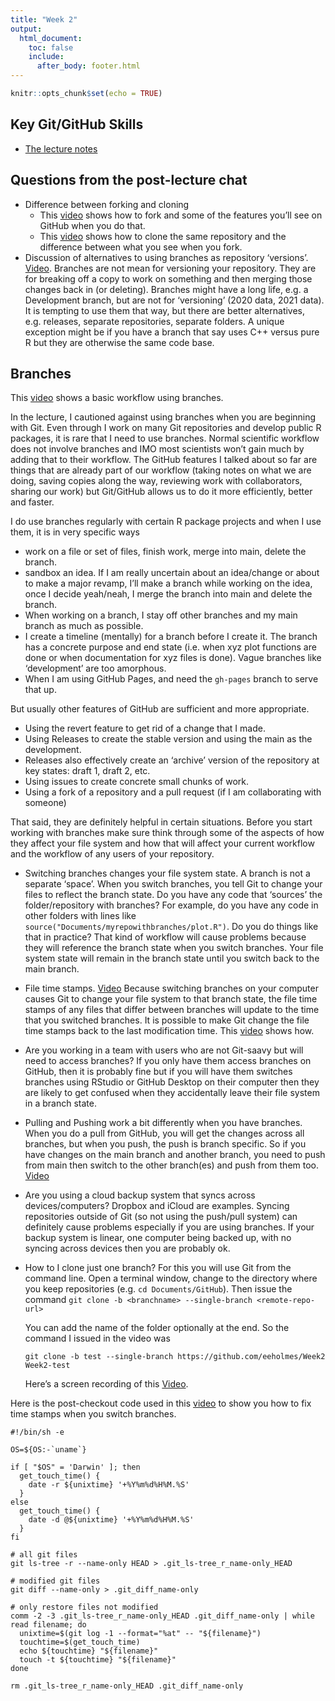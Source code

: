 ```yaml
---
title: "Week 2"
output:
  html_document:
    toc: false
    include:
      after_body: footer.html
---
```


```r
knitr::opts_chunk$set(echo = TRUE)
```

## Key Git/GitHub Skills

* [The lecture notes](week2-moregit.html)

## Questions from the post-lecture chat

* Difference between forking and cloning
    * This [video](https://youtu.be/uuti1G48yhY) shows how to fork and some of the features you'll see on GitHub when you do that.
    * This [video](https://youtu.be/0-5LiuxNnbM) shows how to clone the same repository and the difference between what you see when you fork.

* Discussion of alternatives to using branches as repository 'versions'. [Video](https://youtu.be/t2YqepzFSYc). Branches are not mean for versioning your repository. They are for breaking off a copy to work on something and then merging those changes back in (or deleting). Branches might have a long life, e.g. a Development branch, but are not for 'versioning' (2020 data, 2021 data). It is tempting to use them that way, but there are better alternatives, e.g. releases, separate repositories, separate folders. A unique exception might be if you have a branch that say uses C++ versus pure R but they are otherwise the same code base.

## Branches

This [video](https://youtu.be/4TUZEQdaZGM) shows a basic workflow using branches.

In the lecture, I cautioned against using branches when you are beginning with Git. Even through I work on many Git repositories and develop public R packages, it is rare that I need to use branches. Normal scientific workflow does not involve branches and IMO most scientists won't gain much by adding that to their workflow. The GitHub features I talked about so far are things that are already part of our workflow (taking notes on what we are doing, saving copies along the way, reviewing work with collaborators, sharing our work) but Git/GitHub allows us to do it more efficiently, better and faster.

I do use branches regularly with certain R package projects and when I use them, it is in very specific ways

   * work on a file or set of files, finish work, merge into main, delete the branch. 
   * sandbox an idea. If I am really uncertain about an idea/change or about to make a major revamp, I'll make a branch while working on the idea, once I decide yeah/neah, I merge the branch into main and delete the branch.
   * When working on a branch, I stay off other branches and my main branch as much as possible.
   * I create a timeline (mentally) for a branch before I create it. The branch has a concrete purpose and end state (i.e. when xyz plot functions are done or when documentation for xyz files is done). Vague branches like 'development' are too amorphous.
   * When I am using GitHub Pages, and need the `gh-pages` branch to serve that up.
    
But usually other features of GitHub are sufficient and more appropriate.

   * Using the revert feature to get rid of a change that I made.
   * Using Releases to create the stable version and using the main as the development.
   * Releases also effectively create an 'archive' version of the repository at key states: draft 1, draft 2, etc.
   * Using issues to create concrete small chunks of work.
   * Using a fork of a repository and a pull request (if I am collaborating with someone)
   
That said, they are definitely helpful in certain situations. Before you start working with branches make sure think through some of the aspects of how they affect your file system and how that will affect your current workflow and the workflow of any users of your repository.
    
   * Switching branches changes your file system state. A branch is not a separate 'space'. When you switch branches, you tell Git to change your files to reflect the branch state. Do you have any code that 'sources' the folder/repository with branches? For example, do you have any code in other folders with lines like `source("Documents/myrepowithbranches/plot.R")`. Do you do things like that in practice? That kind of workflow will cause problems because they will reference the branch state when you switch branches. Your file system state will remain in the branch state until you switch back to the main branch.
   * File time stamps. [Video](https://youtu.be/_WXHp6uRmAI) Because switching branches on your computer causes Git to change your file system to that branch state, the file time stamps of any files that differ between branches will update to the time that you switched branches. It is possible to make Git change the file time stamps back to the last modification time. This [video](https://youtu.be/WbP9B_jfxPU) shows how.
   * Are you working in a team with users who are not Git-saavy but will need to access branches? If you only have them access branches on GitHub, then it is probably fine but if you will have them switches branches using RStudio or GitHub Desktop on their computer then they are likely to get confused when they accidentally leave their file system in a branch state.
   * Pulling and Pushing work a bit differently when you have branches. When you do a pull from GitHub, you will get the changes across all branches, but when you push, the push is branch specific. So if you have changes on the main branch and another branch, you need to push from main then switch to the other branch(es) and push from them too. [Video](https://youtu.be/uJxk2l5PEKQ)
   * Are you using a cloud backup system that syncs across devices/computers? Dropbox and iCloud are examples. Syncing repositories outside of Git (so not using the push/pull system) can definitely cause problems especially if you are using branches. If your backup system is linear, one computer being backed up, with no syncing across devices then you are probably ok.

* How to I clone just one branch? For this you will use Git from the command line. Open a terminal window, change to the directory where you keep repositories (e.g. `cd Documents/GitHub`). Then issue the command 
    ```
    git clone -b <branchname> --single-branch <remote-repo-url>
    ```
    
    You can add the name of the folder optionally at the end. So the command I issued in the video was
    
    ```
    git clone -b test --single-branch https://github.com/eeholmes/Week2 Week2-test
    ```    
    
    Here's a screen recording of this [Video](https://youtu.be/CNZh9L2qwCc).


Here is the post-checkout code used in this [video](https://youtu.be/WbP9B_jfxPU) to show you how to fix time stamps when you switch branches.
```
#!/bin/sh -e

OS=${OS:-`uname`}

if [ "$OS" = 'Darwin' ]; then
  get_touch_time() {
    date -r ${unixtime} '+%Y%m%d%H%M.%S'
  }
else
  get_touch_time() {
    date -d @${unixtime} '+%Y%m%d%H%M.%S'
  }
fi

# all git files
git ls-tree -r --name-only HEAD > .git_ls-tree_r_name-only_HEAD

# modified git files
git diff --name-only > .git_diff_name-only

# only restore files not modified
comm -2 -3 .git_ls-tree_r_name-only_HEAD .git_diff_name-only | while read filename; do
  unixtime=$(git log -1 --format="%at" -- "${filename}")
  touchtime=$(get_touch_time)
  echo ${touchtime} "${filename}"
  touch -t ${touchtime} "${filename}"
done

rm .git_ls-tree_r_name-only_HEAD .git_diff_name-only
```